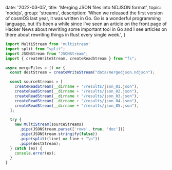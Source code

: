 
  date: '2022-03-05',
  title: 'Merging JSON files into NDJSON format',
  topic: 'nodejs',
  group: 'streams',
  description:
    'When we released the first version of cosmOS last year, it was written in Go. Go is a wonderful programming language, but it’s been a while since I’ve seen an article on the front page of Hacker News about rewriting some important tool in Go and I see articles on there about rewriting things in Rust every single week.',
}


```js
import MultiStream from 'multistream'
import split from "split";
import JSONStream from "JSONStream";
import { createWriteStream, createReadStream } from "fs";

async mergeFiles = () => {
  const destStream = createWriteStream("data/mergedjson.ndjson");

  const sourceStreams = [
    createReadStream(__dirname + "/results/json_01.json"),
    createReadStream(__dirname + "/results/json_02.json"),
    createReadStream(__dirname + "/results/json_03.json"),
    createReadStream(__dirname + "/results/json_04.json"),
    createReadStream(__dirname + "/results/json_05.json"),
  ];

  try {
    new MultiStream(sourceStreams)
      .pipe(JSONStream.parse(['rows', true, 'doc']))
      .pipe(JSONStream.stringify(false))
      .pipe(split((line) => line + "\n"))
      .pipe(destStream);
  } catch (ex) {
    console.error(ex);
  }
}
```
